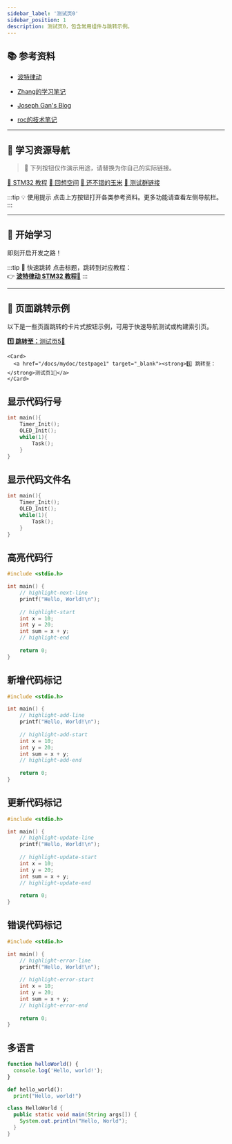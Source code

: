 ```yaml
---
sidebar_label: '测试页0'
sidebar_position: 1
description: 测试页0，包含常用组件与跳转示例。
---
```



## 📚 参考资料

- [波特律动](https://github.com/BaudDance/docs/blob/main/docs/stm32/getting-started/getting-started.mdx "按键链接跳转")

- [Zhang的学习笔记](https://github.com/Ratherthan17/notes/blob/main/src/components/ForMDX/forMDX.js "图片嵌入、绑定自定义域名等")

- [Joseph Gan's Blog](https://bwgjoseph.com/docusaurus-how-to-enable-showlastupdate-feature-when-deployed-via-gitlab-ci "最后更新时间")

- [roc的技术笔记](https://imroc.cc/note/category/docusaurus "学习")

---

## 🧰 学习资源导航

> 🔗 下列按钮仅作演示用途，请替换为你自己的实际链接。

<div style={{ display: 'flex', flexWrap: 'wrap', gap: '1rem' }}>
  <a href="https://www.bilibili.com/video/av206940155/" class="source_card_button" target="_blank">📖 STM32 教程</a>
  <a href="/docs/reflection-space" class="source_card_button" target="_blank">🌸 回想空间</a>
  <a href="https://e.tb.cn/h.hTZaa83WZiz2Wfr" class="source_card_button" target="_blank">🌽 还不错的玉米</a>
  <a href="https://qun.qq.com/universal-share/share?ac=1&authKey=BvgzFVJKMU0dbLEz%2BkWm8tydUKa%2F%2BTpBiaW9Ner6BemqNZfLQyN3xGlo%2BjLzhTL5&busi_data=eyJncm91cENvZGUiOiI5MzgyMTk4NjMiLCJ0b2tlbiI6IkUzNFhjVzJuUE9FY3IxSm14SmFza2J1RWhTcHJWMElMTkxITkNHcjBwcXhmMVN5Y21JUVljZ25ieldaRUFCUjEiLCJ1aW4iOiIyNTYwMjkxMjQxIn0%3D&data=lHupxGd_sZuAjGp9DpXZH7KnauiAdCCqC_JIFVTwLE5-rOMCTKgggw9oo9XpURlTsaCKXlUUDCeolPJ87PqKZA&svctype=4&tempid=h5_group_info" class="source_card_button" target="_blank">📱 测试群链接</a>
</div>

<div style={{ marginBottom: '20px' }}></div>

:::tip 💡 使用提示
点击上方按钮打开各类参考资料。更多功能请查看左侧导航栏。
:::

---

## 🚀 开始学习

即刻开启开发之路！

:::tip 📌 快速跳转
点击标题，跳转到对应教程：<br />
👉 <a href="https://www.bilibili.com/video/BV12v4y1y7uV" target="_blank"><strong>波特律动 STM32 教程🔗</strong></a>
:::

---

## 🔁 页面跳转示例

以下是一些页面跳转的卡片式按钮示例，可用于快速导航测试或构建索引页。

<div style={{ display: 'grid', gap: '1rem' }}>
    <Card>
      <a href="/docs/mydoc/testpage5" target="_blank"><strong>1️⃣ 跳转至：</strong>测试页5🔗</a>
    </Card>
	
    <Card>
      <a href="/docs/mydoc/testpage1" target="_blank"><strong>5️⃣ 跳转至：</strong>测试页1🔗</a>
    </Card>
</div>

## 显示代码行号

```c showLineNumbers
int main(){
    Timer_Init();
    OLED_Init();
    while(1){
        Task();
    }
}
```

## 显示代码文件名

```c title="main.c"
int main(){
    Timer_Init();
    OLED_Init();
    while(1){
        Task();
    }
}
```

## 高亮代码行
```c
#include <stdio.h>

int main() {
    // highlight-next-line
    printf("Hello, World!\n");
    
    // highlight-start
    int x = 10;
    int y = 20;
    int sum = x + y;
    // highlight-end
    
    return 0;
}
```

## 新增代码标记
```c
#include <stdio.h>

int main() {
    // highlight-add-line
    printf("Hello, World!\n");
    
    // highlight-add-start
    int x = 10;
    int y = 20;
    int sum = x + y;
    // highlight-add-end
    
    return 0;
}
```

## 更新代码标记
```c
#include <stdio.h>

int main() {
    // highlight-update-line
    printf("Hello, World!\n");
    
    // highlight-update-start
    int x = 10;
    int y = 20;
    int sum = x + y;
    // highlight-update-end
    
    return 0;
}
```

## 错误代码标记
```c
#include <stdio.h>

int main() {
    // highlight-error-line
    printf("Hello, World!\n");
    
    // highlight-error-start
    int x = 10;
    int y = 20;
    int sum = x + y;
    // highlight-error-end
    
    return 0;
}
```

## 多语言

<Tabs>
  <TabItem value="js" label="JavaScript">

  ```js
  function helloWorld() {
    console.log('Hello, world!');
  }
  ```

  </TabItem>
  <TabItem value="py" label="Python">
  
  ```py
  def hello_world():
    print("Hello, world!")
  ```
  
  </TabItem>
  <TabItem value="java" label="Java">
  
  ```java
  class HelloWorld {
    public static void main(String args[]) {
      System.out.println("Hello, World");
    }
  }
  ```
  
  </TabItem>
</Tabs>




